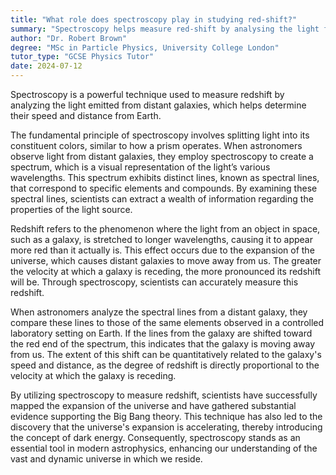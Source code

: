 ```yaml
---
title: "What role does spectroscopy play in studying red-shift?"
summary: "Spectroscopy helps measure red-shift by analysing the light from distant galaxies to determine their speed and distance."
author: "Dr. Robert Brown"
degree: "MSc in Particle Physics, University College London"
tutor_type: "GCSE Physics Tutor"
date: 2024-07-12
---
```


Spectroscopy is a powerful technique used to measure redshift by analyzing the light emitted from distant galaxies, which helps determine their speed and distance from Earth.

The fundamental principle of spectroscopy involves splitting light into its constituent colors, similar to how a prism operates. When astronomers observe light from distant galaxies, they employ spectroscopy to create a spectrum, which is a visual representation of the light’s various wavelengths. This spectrum exhibits distinct lines, known as spectral lines, that correspond to specific elements and compounds. By examining these spectral lines, scientists can extract a wealth of information regarding the properties of the light source.

Redshift refers to the phenomenon where the light from an object in space, such as a galaxy, is stretched to longer wavelengths, causing it to appear more red than it actually is. This effect occurs due to the expansion of the universe, which causes distant galaxies to move away from us. The greater the velocity at which a galaxy is receding, the more pronounced its redshift will be. Through spectroscopy, scientists can accurately measure this redshift.

When astronomers analyze the spectral lines from a distant galaxy, they compare these lines to those of the same elements observed in a controlled laboratory setting on Earth. If the lines from the galaxy are shifted toward the red end of the spectrum, this indicates that the galaxy is moving away from us. The extent of this shift can be quantitatively related to the galaxy's speed and distance, as the degree of redshift is directly proportional to the velocity at which the galaxy is receding.

By utilizing spectroscopy to measure redshift, scientists have successfully mapped the expansion of the universe and have gathered substantial evidence supporting the Big Bang theory. This technique has also led to the discovery that the universe's expansion is accelerating, thereby introducing the concept of dark energy. Consequently, spectroscopy stands as an essential tool in modern astrophysics, enhancing our understanding of the vast and dynamic universe in which we reside.
    